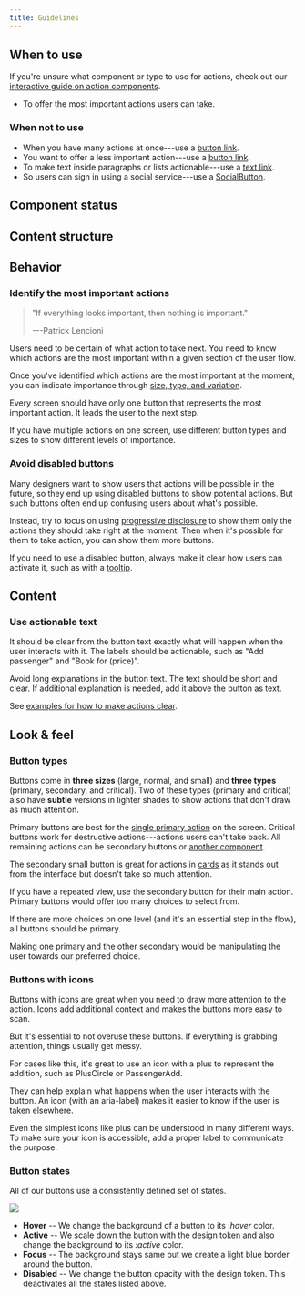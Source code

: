```yaml
---
title: Guidelines
---
```



<ReactExample />

## When to use

If you're unsure what component or type to use for actions,
check out our [interactive guide on action components](/guides/using-button-type-components/).

- To offer the most important actions users can take.

### When not to use

- When you have many actions at once---use a [button link](/components/action/buttonlink/).
- You want to offer a less important action---use a [button link](/components/action/buttonlink/).
- To make text inside paragraphs or lists actionable---use a [text link](/components/action/textlink/).
- So users can sign in using a social service---use a [SocialButton](/components/action/socialbutton/).

## Component status

<ComponentStatus component="Button" />

## Content structure

<FigmaFile
  file="4QJZqvBvRrLu6t9mwObCkA"
  node="289%3A14"
  alt="IconLeft: visually supports button visability; label: describes the main action and works best when short; icon right: shows additional options for the button (expandable, link, etc.)."
/>

## Behavior

### Identify the most important actions

> "If everything looks important, then nothing is important."
>
> ---Patrick Lencioni

Users need to be certain of what action to take next.
You need to know which actions are the most important within a given section of the user flow.

Once you've identified which actions are the most important at the moment,
you can indicate importance through [size, type, and variation](#look--feel).

<Guideline type="do" title="Have one primary action">

Every screen should have only one button that represents the most important action.
It leads the user to the next step.

<FigmaFile
  alt="One primary button on a screen stands out."
  file="fannvRpkOJK6uxxT33EKaa"
  node="10%3A1406"
/>
<FigmaFile
  alt="Too many primary buttons confuse users."
  file="fannvRpkOJK6uxxT33EKaa"
  node="10%3A1666"
/>

</Guideline>

<Guideline type="do" title="Show importance hierarchy">

If you have multiple actions on one screen,
use different button types and sizes to show different levels of importance.

<FigmaFile
  alt="One primary button on a screen stands out."
  file="fannvRpkOJK6uxxT33EKaa"
  node="10%3A1406"
/>

</Guideline>

### Avoid disabled buttons

Many designers want to show users that actions will be possible in the future,
so they end up using disabled buttons to show potential actions.
But such buttons often end up confusing users about what's possible.

Instead, try to focus on using [progressive disclosure](/design-patterns/progressive-disclosure/)
to show them only the actions they should take right at the moment.
Then when it's possible for them to take action, you can show them more buttons.

If you need to use a disabled button,
always make it clear how users can activate it,
such as with a [tooltip](/components/overlay/tooltip/).

## Content

### Use actionable text

It should be clear from the button text exactly what will happen
when the user interacts with it.
The labels should be actionable, such as "Add passenger" and "Book for (price)".

Avoid long explanations in the button text.
The text should be short and clear.
If additional explanation is needed, add it above the button as text.

See [examples for how to make actions clear](/kiwi-use/content/voice-and-tone/straightforward/#make-every-action-clear).

## Look & feel

<ButtonSizeSnippet />

### Button types

Buttons come in **three sizes** (large, normal, and small)
and **three types** (primary, secondary, and critical).
Two of these types (primary and critical) also have **subtle** versions in lighter shades
to show actions that don't draw as much attention.

Primary buttons are best for the [single primary action](#identify-the-most-important-actions) on the screen.
Critical buttons work for destructive actions---actions users can't take back.
All remaining actions can be secondary buttons or [another component](#when-to-use).

<ReactExample exampleId="Button types" />

<Guideline type="do" title="Use secondary small buttons for additional actions on the page">

The secondary small button is great for actions in [cards](/components/structure/card/)
as it stands out from the interface but doesn't take so much attention.

</Guideline>

<Guideline type="do" title="Use secondary buttons for items in loop">

If you have a repeated view,
use the secondary button for their main action.
Primary buttons would offer too many choices to select from.

</Guideline>

<Guideline type="do" title="Don't use primary buttons to manipulate users">

If there are more choices on one level (and it's an essential step in the flow),
all buttons should be primary.

Making one primary and the other secondary would be manipulating the user towards our preferred choice.

</Guideline>

### Buttons with icons

Buttons with icons are great when you need to draw more attention to the action.
Icons add additional context and makes the buttons more easy to scan.

But it's essential to not overuse these buttons.
If everything is grabbing attention, things usually get messy.

<ReactExample exampleId="Buttons with icons" />

<Guideline type="do" title="Use a left icon when the button adds another item">

For cases like this, it's great to use an icon with a plus to represent the addition,
such as PlusCircle or PassengerAdd.

</Guideline>

<Guideline type="do" title="Right icons should only be directional">

They can help explain what happens when the user interacts with the button.
An icon (with an aria-label) makes it easier to know if the user is taken elsewhere.

</Guideline>

<Guideline type="do" title="Add a label when using icon-only buttons">

Even the simplest icons like plus can be understood in many different ways.
To make sure your icon is accessible,
add a proper label to communicate the purpose.

</Guideline>

### Button states

All of our buttons use a consistently defined set of states.

![](../../../../images/components/action/button-interactions.png)

- **Hover** -- We change the background of a button to its :_hover_ color.
- **Active** -- We scale down the button with the <InlineToken value="modifierScaleButtonActive" />
  design token and also change the background to its _:active_ color.
- **Focus** -- The background stays same but we create a light blue border around the button.
- **Disabled** -- We change the button opacity with the <InlineToken value="opacityButtonDisabled" />
  design token. This deactivates all the states listed above.
